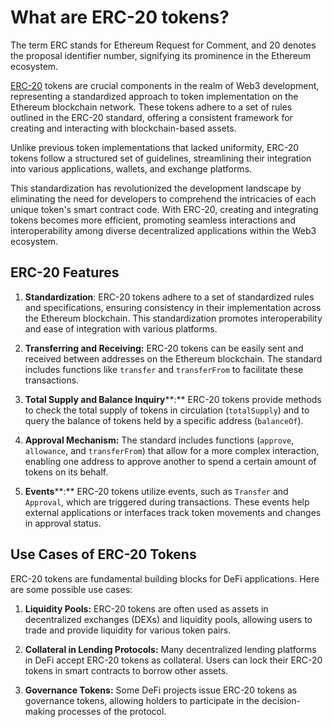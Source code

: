 
# What are ERC-20 tokens?

The term ERC stands for Ethereum Request for Comment, and 20 denotes the proposal identifier number, signifying its prominence in the Ethereum ecosystem.

[ERC-20](https://eips.ethereum.org/EIPS/eip-20) tokens are crucial components in the realm of Web3 development, representing a standardized approach to token implementation on the Ethereum blockchain network. These tokens adhere to a set of rules outlined in the ERC-20 standard, offering a consistent framework for creating and interacting with blockchain-based assets.

Unlike previous token implementations that lacked uniformity, ERC-20 tokens follow a structured set of guidelines, streamlining their integration into various applications, wallets, and exchange platforms.

This standardization has revolutionized the development landscape by eliminating the need for developers to comprehend the intricacies of each unique token's smart contract code. With ERC-20, creating and integrating tokens becomes more efficient, promoting seamless interactions and interoperability among diverse decentralized applications within the Web3 ecosystem.

## ERC-20 Features

1.  **Standardization**: ERC-20 tokens adhere to a set of standardized rules and specifications, ensuring consistency in their implementation across the Ethereum blockchain. This standardization promotes interoperability and ease of integration with various platforms.
    
2.  **Transferring and Receiving:**  ERC-20 tokens can be easily sent and received between addresses on the Ethereum blockchain. The standard includes functions like `transfer` and `transferFrom` to facilitate these transactions.
    
3.  **Total Supply and Balance Inquiry****:** ERC-20 tokens provide methods to check the total supply of tokens in circulation (`totalSupply`) and to query the balance of tokens held by a specific address (`balanceOf`).
    
4.  **Approval Mechanism:**  The standard includes functions (`approve`, `allowance`, and `transferFrom`) that allow for a more complex interaction, enabling one address to approve another to spend a certain amount of tokens on its behalf.
    
5.  **Events****:** ERC-20 tokens utilize events, such as `Transfer` and `Approval`, which are triggered during transactions. These events help external applications or interfaces track token movements and changes in approval status.
    

## Use Cases of ERC-20 Tokens

ERC-20 tokens are fundamental building blocks for DeFi applications. Here are some possible use cases:

1.  **Liquidity Pools:** ERC-20 tokens are often used as assets in decentralized exchanges (DEXs) and liquidity pools, allowing users to trade and provide liquidity for various token pairs.
    
2.  **Collateral in Lending Protocols:** Many decentralized lending platforms in DeFi accept ERC-20 tokens as collateral. Users can lock their ERC-20 tokens in smart contracts to borrow other assets.
    
3.  **Governance Tokens:** Some DeFi projects issue ERC-20 tokens as governance tokens, allowing holders to participate in the decision-making processes of the protocol.
